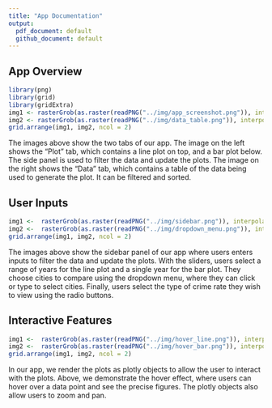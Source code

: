 ```yaml
---
title: "App Documentation"
output:
  pdf_document: default
  github_document: default
---
```


## App Overview
```r
library(png)
library(grid)
library(gridExtra)
img1 <- rasterGrob(as.raster(readPNG("../img/app_screenshot.png")), interpolate = FALSE)
img2 <- rasterGrob(as.raster(readPNG("../img/data_table.png")), interpolate = FALSE)
grid.arrange(img1, img2, ncol = 2)
```     

The images above show the two tabs of our app. The image on the left shows the "Plot" tab, which contains a line plot on top, and a bar plot below. The side panel is used to filter the data and update the plots. The image on the right shows the "Data" tab, which contains a table of the data being used to generate the plot. It can be filtered and sorted.   


## User Inputs  
```r

img1 <-  rasterGrob(as.raster(readPNG("../img/sidebar.png")), interpolate = FALSE)
img2 <-  rasterGrob(as.raster(readPNG("../img/dropdown_menu.png")), interpolate = FALSE)
grid.arrange(img1, img2, ncol = 2)
```   

The images above show the sidebar panel of our app where users enters inputs to filter the data and update the plots. With the sliders, users select a range of years for the line plot and a single year for the bar plot. They choose cities to compare using the dropdown menu, where they can click or type to select cities. Finally, users select the type of crime rate they wish to view using the radio buttons. 

## Interactive Features
```r

img1 <-  rasterGrob(as.raster(readPNG("../img/hover_line.png")), interpolate = FALSE)
img2 <-  rasterGrob(as.raster(readPNG("../img/hover_bar.png")), interpolate = FALSE)
grid.arrange(img1, img2, ncol = 2)

```    

In our app, we render the plots as plotly objects to allow the user to interact with the plots. Above, we demonstrate the hover effect, where users can hover over a data point and see the precise figures.  The plotly objects also allow users to zoom and pan.  